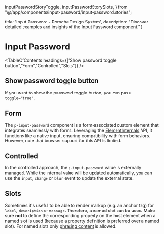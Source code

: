   inputPasswordStoryToggle,
   inputPasswordStorySlots,
} from "@/app/components/input-password/input-password.stories";

  title: 'Input Password - Porsche Design System',
  description: "Discover detailed examples and insights of the Input Password component."
}

# Input Password <ComponentStatus tagName="p-input-password"></ComponentStatus>

<TableOfContents headings={["Show password toggle button","Form","Controlled","Slots"]} />

## Show password toggle button

If you want to show the password toggle button, you can pass `toggle="true"`.

<ComponentStory story={inputPasswordStoryToggle} />

## Form

The `p-input-password` component is a form-associated custom element that integrates seamlessly with forms. Leveraging
the [ElementInternals](https://developer.mozilla.org/en-US/docs/Web/API/ElementInternals) API, it functions like a
native input, ensuring compatibility with form behaviors. However, note that browser support for this API is limited.

<ComponentExample codeSample={inputPasswordExample} />

## Controlled

In the controlled approach, the `p-input-password` value is externally managed. While the internal value will be updated
automatically, you can use the `input`, `change` or `blur` event to update the external state.

<ComponentExample codeSample={inputPasswordExampleControlled} />

## Slots

Sometimes it's useful to be able to render markup (e.g. an anchor tag) for `label`, `description` or `message`.
Therefore, a named slot can be used. Make sure **not** to define the corresponding property on the host element when a
named slot is used (because a property definition is preferred over a named slot). For named slots only
[phrasing content](https://developer.mozilla.org/en-US/docs/Web/Guide/HTML/Content_categories#Phrasing_content) is
allowed.

<ComponentStory story={inputPasswordStorySlots} />
